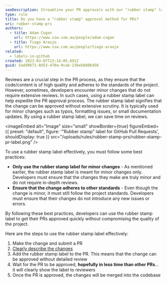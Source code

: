```yaml
---
seoDescription: Streamline your PR approvals with our "rubber stamp" label approach.
type: rule
title: Do you have a "rubber stamp" approval method for PRs?
uri: rubber-stamp-prs
authors:
  - title: Adam Cogan
    url: https://www.ssw.com.au/people/adam-cogan
  - title: Tiago Araujo
    url: https://www.ssw.com.au/people/tiago-araujo
related:
  - labels-in-github
created: 2023-03-07T23:14:05.691Z
guid: 5add9671-8d53-470a-9cab-236eb8806d50
---
```


Reviews are a crucial step in the PR process, as they ensure that the code/content is of high quality and adheres to the standards of the project. However, sometimes, developers encounter minor changes that do not require extensive reviews. In such cases, using a rubber stamp label can help expedite the PR approval process.
The rubber stamp label signifies that the change can be approved without extensive scrutiny. It is typically used for minor changes such as typos, formatting issues, or small documentation updates. By using a rubber stamp label, we can save time on reviews.

<imageEmbed
  alt="Image"
  size="small"
  showBorder={true}
  figureEmbed={{
    preset: "default",
    figure: '"Rubber stamp" label for GitHub Pull Requests',
    shouldDisplay: true
  }}
  src="/uploads/rules/rubber-stamp-prs/rubber-stamp-pr-label.png"
/>

To use a rubber stamp label effectively, you must follow some best practices:

- **Only use the rubber stamp label for minor changes** - As mentioned earlier, the rubber stamp label is meant for minor changes only. Developers must ensure that the changes they make are truly minor and do not require in-depth reviews.
- **Ensure that the change adheres to other standards** - Even though the change is minor, it must still follow the project standards. Developers must ensure that their changes do not introduce any new issues or errors.

By following these best practices, developers can use the rubber stamp label to get their PRs approved quickly without compromising the quality of the project.

Here are the steps to use the rubber stamp label effectively:

1. Make the change and submit a PR
2. [Clearly describe the changes](/useful-information-on-changes)
3. Add the rubber stamp label to the PR. This means that the change can be approved without detailed review
4. Wait for the PR to be approved, **hopefully in less time than other PRs**... it will clearly show the label to reviewers
5. Once the PR is approved, the changes will be merged into the codebase